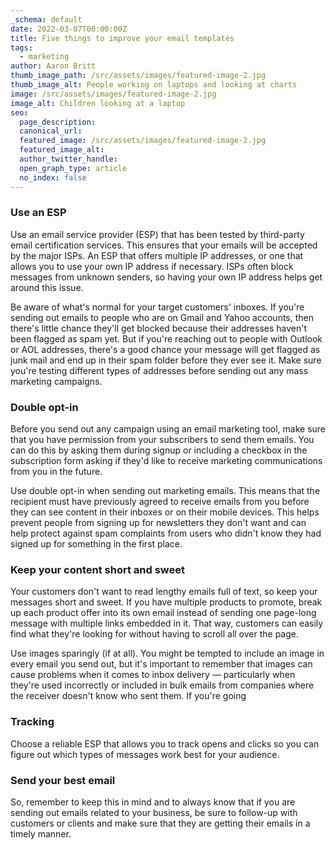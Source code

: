 ```yaml
---
_schema: default
date: 2022-03-07T00:00:00Z
title: Five things to improve your email templates
tags:
  - marketing
author: Aaron Britt
thumb_image_path: /src/assets/images/featured-image-2.jpg
thumb_image_alt: People working on laptops and looking at charts
image: /src/assets/images/featured-image-2.jpg
image_alt: Children looking at a laptop
seo:
  page_description:
  canonical_url:
  featured_image: /src/assets/images/featured-image-2.jpg
  featured_image_alt:
  author_twitter_handle:
  open_graph_type: article
  no_index: false
---
```


### Use an ESP

Use an email service provider (ESP) that has been tested by third-party email
certification services. This ensures that your emails will be accepted by the
major ISPs. An ESP that offers multiple IP addresses, or one that allows you to
use your own IP address if necessary. ISPs often block messages from unknown
senders, so having your own IP address helps get around this issue.

Be aware of what's normal for your target customers' inboxes. If you're sending
out emails to people who are on Gmail and Yahoo accounts, then there's little
chance they'll get blocked because their addresses haven't been flagged as spam
yet. But if you're reaching out to people with Outlook or AOL addresses, there's
a good chance your message will get flagged as junk mail and end up in their
spam folder before they ever see it. Make sure you're testing different types of
addresses before sending out any mass marketing campaigns.

<SnippetsAlert
  background_color="#F7B2AD"
  alert_message="For a demo"
  color="#ffffff"
  icon="Shopify"
/>

### Double opt-in

Before you send out any campaign using an email marketing tool, make sure that
you have permission from your subscribers to send them emails. You can do this
by asking them during signup or including a checkbox in the subscription form
asking if they'd like to receive marketing communications from you in the
future.

Use double opt-in when sending out marketing emails. This means that the
recipient must have previously agreed to receive emails from you before they can
see content in their inboxes or on their mobile devices. This helps prevent
people from signing up for newsletters they don't want and can help protect
against spam complaints from users who didn't know they had signed up for
something in the first place.

### Keep your content short and sweet

Your customers don't want to read lengthy emails full of text, so keep your
messages short and sweet. If you have multiple products to promote, break up
each product offer into its own email instead of sending one page-long message
with multiple links embedded in it. That way, customers can easily find what
they're looking for without having to scroll all over the page.

Use images sparingly (if at all). You might be tempted to include an image in
every email you send out, but it's important to remember that images can cause
problems when it comes to inbox delivery — particularly when they're used
incorrectly or included in bulk emails from companies where the receiver doesn't
know who sent them. If you're going

### Tracking

Choose a reliable ESP that allows you to track opens and clicks so you can
figure out which types of messages work best for your audience.

### Send your best email

So, remember to keep this in mind and to always know that if you are sending out
emails related to your business, be sure to follow-up with customers or clients
and make sure that they are getting their emails in a timely manner.
